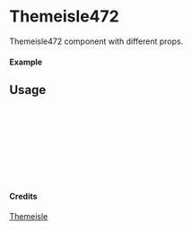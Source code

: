 
<Meta of={Themeisle472} title="Themeisle/Themeisle472" />

# Themeisle472

Themeisle472 component with different props.

#### Example

<Canvas of={Themeisle472.Primary} />

## Usage

```ts
import { Themeisle472 } from "yadl-ui";

const Example = () => {
  return (
      <Themeisle472 />
  );
};

export default Example;
```

#### Credits
[Themeisle](https://themeisle.com/illustrations)
